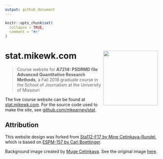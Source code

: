 ```yaml
---
output: github_document
---
```


<!-- README.md is generated from README.Rmd. Please edit that file -->

```r
knitr::opts_chunk$set(
  collapse = TRUE,
  comment = "#>"
)
```
# stat.mikewk.com <img src="static/favicon.png" width="180px" align="right" />

> Course website for **A7214: PSDRMD file Advanced Quantitative Research Methods**, a Fall 2018 graduate course in the School of Journalism at the University of Missouri

The live course website can be found at [stat.mikewk.com](https://stat.mikewk.com). For the source code used to make the site, see [github.com/mkearney/stat](https://github.com/mkearney/stat/).

## Attribution

This website design was forked from [Sta112-F17 by Mine Cetinkaya-Rundel](https://github.com/Sta112-F17/website/commits?author=mine-cetinkaya-rundel), which is based on [ESPM-157 by Carl Boettinger](https://espm-157.carlboettiger.info/).

Background image created by [Muge Cetinkaya](https://dribbble.com/muuuuge). See the original image [here](http://www2.stat.duke.edu/courses/Spring18/Sta199/img/mugesketch.png).

